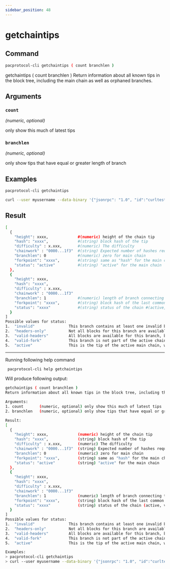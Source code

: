 ```yaml
---
sidebar_position: 48
---
```


# getchaintips
## Command

```bash
pacprotocol-cli getchaintips ( count branchlen )
```

getchaintips ( count branchlen )
Return information about all known tips in the block tree, including the main chain as well as orphaned branches.



## Arguments

### `count` 
*(numeric, optional)*

only show this much of latest tips


### `branchlen` 
*(numeric, optional)*

only show tips that have equal or greater length of branch


## Examples
```bash
pacprotocol-cli getchaintips 
```

```bash
curl --user myusername --data-binary '{"jsonrpc": "1.0", "id":"curltest", "method": "getchaintips", "params": [] }' -H 'content-type: text/plain;' http://127.0.0.1:1111/
```
## Result
```bash
[
  {
    "height": xxxx,             #(numeric) height of the chain tip
    "hash": "xxxx",             #(string) block hash of the tip
    "difficulty" : x.xxx,       #(numeric) The difficulty
    "chainwork" : "0000...1f3"  #(string) Expected number of hashes required to produce the current chain #(in hex)
    "branchlen": 0              #(numeric) zero for main chain
    "forkpoint": "xxxx",        #(string) same as "hash" for the main chain
    "status": "active"          #(string) "active" for the main chain
  },
  {
    "height": xxxx,
    "hash": "xxxx",
    "difficulty" : x.xxx,
    "chainwork" : "0000...1f3"
    "branchlen": 1              #(numeric) length of branch connecting the tip to the main chain
    "forkpoint": "xxxx",        #(string) block hash of the last common block between this tip and the main chain
    "status": "xxxx"            #(string) status of the chain #(active, valid-fork, valid-headers, headers-only, invalid)
  }
]
Possible values for status:
1.  "invalid"               This branch contains at least one invalid block
2.  "headers-only"          Not all blocks for this branch are available, but the headers are valid
3.  "valid-headers"         All blocks are available for this branch, but they were never fully validated
4.  "valid-fork"            This branch is not part of the active chain, but is fully validated
5.  "active"                This is the tip of the active main chain, which is certainly valid
```


___

Running following help command
```bash
 pacprotocol-cli help getchaintips
```
Will produce following output:


```bash
getchaintips ( count branchlen )
Return information about all known tips in the block tree, including the main chain as well as orphaned branches.

Arguments:
1. count       (numeric, optional) only show this much of latest tips
2. branchlen   (numeric, optional) only show tips that have equal or greater length of branch

Result:
[
  {
    "height": xxxx,             (numeric) height of the chain tip
    "hash": "xxxx",             (string) block hash of the tip
    "difficulty" : x.xxx,       (numeric) The difficulty
    "chainwork" : "0000...1f3"  (string) Expected number of hashes required to produce the current chain (in hex)
    "branchlen": 0              (numeric) zero for main chain
    "forkpoint": "xxxx",        (string) same as "hash" for the main chain
    "status": "active"          (string) "active" for the main chain
  },
  {
    "height": xxxx,
    "hash": "xxxx",
    "difficulty" : x.xxx,
    "chainwork" : "0000...1f3"
    "branchlen": 1              (numeric) length of branch connecting the tip to the main chain
    "forkpoint": "xxxx",        (string) block hash of the last common block between this tip and the main chain
    "status": "xxxx"            (string) status of the chain (active, valid-fork, valid-headers, headers-only, invalid)
  }
]
Possible values for status:
1.  "invalid"               This branch contains at least one invalid block
2.  "headers-only"          Not all blocks for this branch are available, but the headers are valid
3.  "valid-headers"         All blocks are available for this branch, but they were never fully validated
4.  "valid-fork"            This branch is not part of the active chain, but is fully validated
5.  "active"                This is the tip of the active main chain, which is certainly valid

Examples:
> pacprotocol-cli getchaintips 
> curl --user myusername --data-binary '{"jsonrpc": "1.0", "id":"curltest", "method": "getchaintips", "params": [] }' -H 'content-type: text/plain;' http://127.0.0.1:1111/

```

